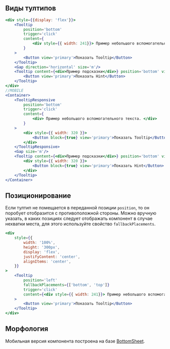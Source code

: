 
## Виды тултипов

```jsx live
<div style={{display: 'flex'}}>
    <Tooltip
        position='bottom'
        trigger='click'
        content={ 
            <div style={{ width: 241}}> Пример небольшого вспомогательного текста. </div>
        }
    >
        <Button view='primary'>Показать Tooltip</Button>
    </Tooltip>     
    <Gap direction='horizontal' size='m'/>
    <Tooltip content={<div>Пример подсказки</div>} position='bottom' view='hint' trigger='click'>
        <Button view='primary'>Показать Hint</Button>
    </Tooltip>
</div>
//MOBILE
<Container>
    <TooltipResponsive
        position='bottom'
        trigger='click'
        content={ 
            <div> Пример небольшого вспомогательного текста. </div>
        }
    >
        <div style={{ width: 320 }}>
            <Button block={true} view='primary'>Показать Tooltip</Button>
        </div>
    </TooltipResponsive>
    <Gap size='m'/>
    <Tooltip content={<div>Пример подсказки</div>} position='bottom' view='hint' trigger='click'>
        <div style={{ width: 320 }}>
            <Button block={true} view='primary'>Показать Hint</Button>
        </div>
    </Tooltip>
</Container>
```

## Позиционирование

Если тултип не помещается в переданной позиции `position`, то он поробует отобразится с противоположной стороны. 
Можно вручную указать, в каких позициях следует отображать компонент в случае нехватки места, для этого используйте свойство `fallbackPlacements`.

```jsx live
<div
    style={{
        width: '100%',
        height: '300px',
        display: 'flex',
        justifyContent: 'center',
        alignItems: 'center',
    }}
>
    <Tooltip
        position='left'
        fallbackPlacements={['bottom', 'top']}
        trigger='click'
        content={<div style={{ width: 241}}> Пример небольшого вспомогательного текста. </div>}
    >
        <Button view='primary'>Показать Tooltip</Button>
    </Tooltip>
</div>
```

## Морфология

Мобильная версия компонента построена на базе [BottomSheet](/docs/components-bottomsheet--docs).
